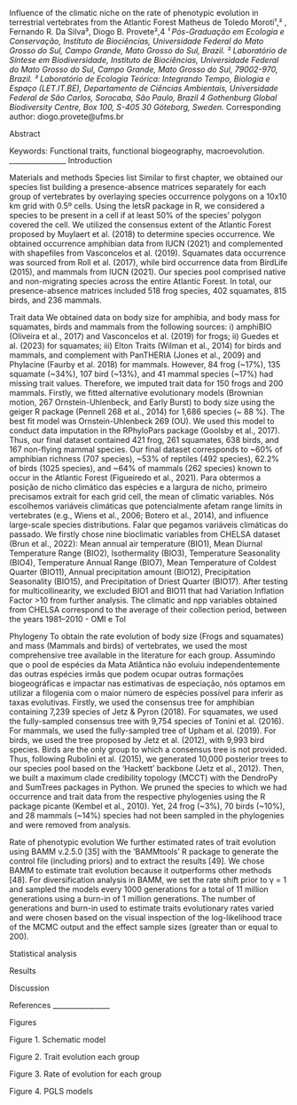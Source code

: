 Influence of the climatic niche on the rate of phenotypic evolution in terrestrial vertebrates from the Atlantic Forest
Matheus de Toledo Moroti¹,² , Fernando R. Da Silva³, Diogo B. Provete²,4*
¹ Pós-Graduação em Ecologia e Conservação, Instituto de Biociências, Universidade
Federal do Mato Grosso do Sul, Campo Grande, Mato Grosso do Sul, Brazil.
² Laboratório de Síntese em Biodiversidade, Instituto de Biociências, Universidade
Federal do Mato Grosso do Sul, Campo Grande, Mato Grosso do Sul, 79002-970,
Brazil.
³ Laboratório de Ecologia Teórica: Integrando Tempo, Biologia e Espaço (LET.IT.BE),
Departamento de Ciências Ambientais, Universidade Federal de São Carlos, Sorocaba,
São Paulo, Brazil
4 Gothenburg Global Biodiversity Centre, Box 100, S-405 30 Göteborg, Sweden.
*Corresponding author: diogo.provete@ufms.br

Abstract



Keywords: Functional traits, functional biogeography, macroevolution.
________________
Introduction

Materials and methods
Species list
Similar to first chapter, we obtained our species list building a presence-absence matrices separately for each group of vertebrates by overlaying species occurrence polygons on a 10x10 km grid with 0.5º cells. Using the letsR package in R, we considered a species to be present in a cell if at least 50% of the species' polygon covered the cell. We utilized the consensus extent of the Atlantic Forest proposed by Muylaert et al. (2018) to determine species occurrence. We obtained occurrence amphibian data from IUCN (2021) and complemented with shapefiles from Vasconcelos et al. (2019). Squamates data occurrence was sourced from Roll et al. (2017), while bird occurrence data from BirdLife (2015), and mammals from IUCN (2021). Our species pool comprised native and non-migrating species across the entire Atlantic Forest. In total, our presence-absence matrices included 518 frog species, 402 squamates, 815 birds, and 236 mammals.
  
Trait data
We obtained data on body size for amphibia, and body mass for squamates, birds and mammals from the following sources: i) amphiBIO (Oliveira et al., 2017) and Vasconcelos et al. (2019) for frogs; ii) Guedes et al. (2023) for squamates; iii) Elton Traits (Wilman et al., 2014) for birds and mammals, and complement with PanTHERIA (Jones et al., 2009) and Phylacine (Faurby et al. 2018) for mammals. However, 84 frog (~17%), 135 squamate (~34%), 107 bird (~13%), and 41 mammal species (~17%) had missing trait values.  Therefore, we imputed trait data for 150 frogs and 200 mammals. Firstly, we fitted alternative evolutionary models (Brownian motion, 267 Ornstein-Uhlenbeck, and Early Burst) to body size using the geiger R package (Pennell 268 et al., 2014) for 1,686 species (~ 88 %). The best fit model was Ornstein-Uhlenbeck 269 (OU). We used this model to conduct data imputation in the RPhyloPars package (Goolsby et al., 2017). Thus, our final dataset contained 421 frog, 261 squamates, 638 birds, and 167 non-flying mammal species. Our final dataset corresponds to ~60% of amphibian richness (707 species), ~53% of reptiles (492 species), 62.2% of birds (1025 species), and ~64% of mammals (262 species) known to occur in the Atlantic Forest (Figueiredo et al., 2021).
    Para obtermos a posição de nicho climático das espécies e a largura de nicho, primeiro precisamos extrait for each grid cell, the mean of climatic variables. Nós escolhemos variáveis climáticas que potencialmente afetam range limits in vertebrates (e.g., Wiens et al., 2006; Botero et al., 2014), and influence large-scale species distributions. Falar que pegamos variáveis climáticas do passado. We firstly chose nine bioclimatic variables from CHELSA dataset (Brun et al., 2022): Mean annual air temperature (BIO1), Mean Diurnal Temperature Range (BIO2), Isothermality (BIO3), Temperature Seasonality (BIO4), Temperature Annual Range (BIO7), Mean Temperature of Coldest Quarter (BIO11), Annual precipitation amount (BIO12), Precipitation Seasonality (BIO15), and Precipitation of Driest Quarter (BIO17). After testing for multicollinearity, we excluded BIO1 and BIO11 that had Variation Inflation Factor >10 from further analysis. The climatic and npp variables obtained from CHELSA correspond to the average of their collection period, between the years 1981–2010
  - OMI e Tol

Phylogeny
To obtain the rate evolution of body size (Frogs and squamates) and mass (Mammals and birds) of vertebrates, we used the most comprehensive tree available in the literature for each group.  Assumindo que o pool de espécies da Mata Atlântica não evoluiu independentemente das outras espécies irmãs que podem ocupar outras formações biogeográficas e impactar nas estimativas de especiação, nós optamos em utilizar a filogenia com o maior número de espécies possível para inferir as taxas evolutivas. 
Firstly, we used the consensus tree for amphibian containing 7,239 species of Jetz & Pyron (2018). For squamates, we used the fully-sampled consensus tree with 9,754 species of Tonini et al. (2016). For mammals, we used the fully-sampled tree of Upham et al. (2019). For birds, we used the tree proposed by Jetz et al. (2012), with 9,993 bird species. Birds are the only group to which a consensus tree is not provided. Thus, following Rubolini et al. (2015), we generated 10,000 posterior trees to our species pool based on the 'Hackett' backbone (Jetz et al., 2012). Then, we built a maximum clade credibility topology (MCCT) with the DendroPy and SumTrees packages in Python. 
           We pruned the species to which we had occurrence and trait data from the respective phylogenies using the R package picante (Kembel et al., 2010). Yet, 24 frog (~3%), 70 birds (~10%), and 28 mammals (~14%) species had not been sampled in the phylogenies and were removed from analysis.

Rate of phenotypic evolution 
We further estimated rates of trait evolution using BAMM v.2.5.0 [35] with the ‘BAMMtools’ R package to generate the control file (including priors) and to extract the results [49]. We chose BAMM to estimate trait evolution because it outperforms other methods [48]. For diversification analysis in BAMM, we set the rate shift prior to γ = 1 and sampled the models every 1000 generations for a total of 11 million generations using a burn-in of 1 million generations. The number of generations and burn-in used to estimate traits evolutionary rates varied and were chosen based on the visual inspection of the log-likelihood trace of the MCMC output and the effect sample sizes (greater than or equal to 200). 

Statistical analysis

Results

Discussion

References
________________

Figures
  

Figure 1. Schematic model
  

Figure 2. Trait evolution each group 

  

Figure 3. Rate of evolution for each group
  

Figure 4. PGLS models 
